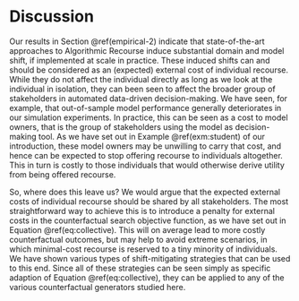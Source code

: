 # Discussion {#discussion}

Our results in Section \@ref(empirical-2) indicate that state-of-the-art approaches to Algorithmic Recourse induce substantial domain and model shift, if implemented at scale in practice. These induced shifts can and should be considered as an (expected) external cost of individual recourse. While they do not affect the individual directly as long as we look at the individual in isolation, they can been seen to affect the broader group of stakeholders in automated data-driven decision-making. We have seen, for example, that out-of-sample model performance generally deteriorates in our simulation experiments. In practice, this can be seen as a cost to model owners, that is the group of stakeholders using the model as decision-making tool. As we have set out in Example \@ref(exm:student) of our introduction, these model owners may be unwilling to carry that cost, and hence can be expected to stop offering recourse to individuals altogether. This in turn is costly to those individuals that would otherwise derive utility from being offered recourse. 

So, where does this leave us? We would argue that the expected external costs of individual recourse should be shared by all stakeholders. The most straightforward way to achieve this is to introduce a penalty for external costs in the counterfactual search objective function, as we have set out in Equation \@ref(eq:collective). This will on average lead to more costly counterfactual outcomes, but may help to avoid extreme scenarios, in which minimal-cost recourse is reserved to a tiny minority of individuals. We have shown various types of shift-mitigating strategies that can be used to this end. Since all of these strategies can be seen simply as specific adaption of Equation \@ref(eq:collective), they can be applied to any of the various counterfactual generators studied here. 
